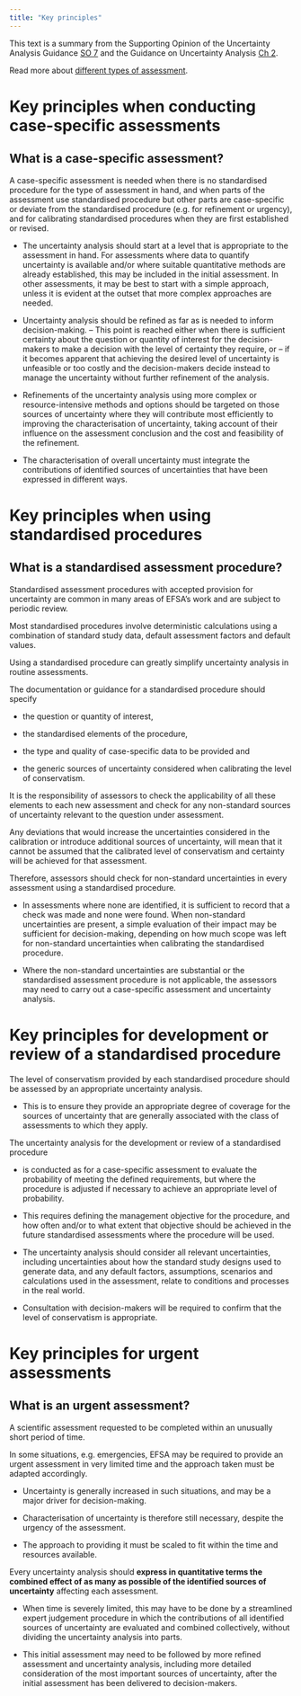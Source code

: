 ```yaml
---
title: "Key principles"
---
```


This text is a summary from the Supporting Opinion of the Uncertainty Analysis Guidance [SO 7](https://doi.org/10.2903/j.efsa.2018.5122#efs25122-sec-0046) and the Guidance on Uncertainty Analysis [Ch 2](https://doi.org/10.2903/j.efsa.2018.5123#efs25123-sec-0011).

Read more about [different types of assessment](https://dmi3kno.github.io/EFSAtutorial/uncertainty-analysis.html#types-of-assessment).


# Key principles when conducting case-specific assessments
<!-- SO p39 -->
:::{.callout-tip}
## What is a case-specific assessment?
A case-specific assessment is needed when there is no standardised procedure for the type of assessment in hand, and when parts of the assessment use standardised procedure but other parts are case-specific or deviate from the standardised procedure (e.g. for refinement or urgency), and for calibrating standardised procedures when they are first established or revised. 
:::

- The uncertainty analysis should start at a level that is appropriate to the assessment in hand. For assessments where data to quantify uncertainty is available and/or where suitable quantitative methods are already established, this may be included in the initial assessment. In other assessments, it may be best to start with a simple approach, unless it is evident at the outset that more complex approaches are needed.

- Uncertainty analysis should be refined as far as is needed to inform decision-making. 
  -- This point is reached either when there is sufficient certainty about the question or quantity of interest for the decision-makers to make a decision with the level of certainty they require, or 
  -- if it becomes apparent that achieving the desired level of uncertainty is unfeasible or too costly and the decision-makers decide instead to manage the uncertainty without further refinement of the analysis.

- Refinements of the uncertainty analysis using more complex or resource-intensive methods and options should be targeted on those sources of uncertainty where they will contribute most efficiently to improving the characterisation of uncertainty, taking account of their influence on the assessment conclusion and the cost and feasibility of the refinement. 

- The characterisation of overall uncertainty must integrate the contributions of identified sources of uncertainties that have been expressed in different ways.

# Key principles when using standardised procedures 
<!-- SO p40 -->
:::{.callout-tip}
## What is a standardised assessment procedure?
Standardised assessment procedures with accepted provision for uncertainty are common in many areas of EFSA’s work and are subject to periodic review. 

Most standardised procedures involve deterministic calculations using a combination of standard study data, default assessment factors and default values.
:::

Using a standardised procedure can greatly simplify uncertainty analysis in routine assessments.

The documentation or guidance for a standardised procedure should specify 

- the question or quantity of interest, 

- the standardised elements of the procedure, 

- the type and quality of case-specific data to be provided and 
- the generic sources of uncertainty considered when calibrating the level of conservatism. 

It is the responsibility of assessors to check the applicability of all these elements to each new assessment and check for any non-standard sources of uncertainty relevant to the question under assessment. 

Any deviations that would increase the uncertainties considered in the calibration or introduce additional sources of uncertainty, will mean that it cannot be assumed that the calibrated level of conservatism and certainty will be achieved for that assessment. 

Therefore, assessors should check for non-standard uncertainties in every assessment using a standardised procedure. 

- In assessments where none are identified, it is sufficient to record that a check was made and none were found. When non-standard uncertainties are present, a simple evaluation of their impact may be sufficient for decision-making, depending on how much scope was left for non-standard uncertainties when calibrating the standardised procedure. 

- Where the non-standard uncertainties are substantial or the standardised assessment procedure is not applicable, the assessors may need to carry out a case-specific assessment and uncertainty analysis.

# Key principles for development or review of a standardised procedure

<!-- SO p40 -->

The level of conservatism provided by each standardised procedure should be assessed by an appropriate uncertainty analysis.

 - This is to ensure they provide an appropriate degree of coverage for the sources of uncertainty that are generally associated with the class of assessments to which they apply.

The uncertainty analysis for the development or review of a standardised procedure 

- is conducted as for a case-specific assessment to evaluate the probability of meeting the defined requirements, but where the procedure is adjusted if necessary to achieve an appropriate level of probability.

- This requires defining the management objective for the procedure, and how often and/or to what extent that objective should be achieved in the future standardised assessments where the procedure will be used. 

- The uncertainty analysis should consider all relevant uncertainties, including uncertainties about how the standard study designs used to generate data, and any default factors, assumptions, scenarios and calculations used in the assessment, relate to conditions and processes in the real world.

- Consultation with decision-makers will be required to confirm that the level of conservatism is appropriate. 

# Key principles for urgent assessments 
<!-- SO p41 -->
:::{.callout-tip}
## What is an urgent assessment?
A scientific assessment requested to be completed within an unusually short period of time. 

:::

In some situations, e.g. emergencies, EFSA may be required to provide an urgent assessment in very limited time and the approach taken must be adapted accordingly. 

 - Uncertainty is generally increased in such situations, and may be a major driver for decision-making. 

- Characterisation of uncertainty is therefore still necessary, despite the urgency of the assessment. 

 - The approach to providing it must be scaled to fit within the time and resources available.
 
Every uncertainty analysis should **express in quantitative terms the combined effect of as many as possible of the identified sources of uncertainty** affecting each assessment. 

 - When time is severely limited, this may have to be done by a streamlined expert judgement procedure in which the contributions of all identified sources of uncertainty are evaluated and combined collectively, without dividing the uncertainty analysis into parts. 

- This initial assessment may need to be followed by more refined assessment and uncertainty analysis, including more detailed consideration of the most important sources of uncertainty, after the initial assessment has been delivered to decision-makers.
